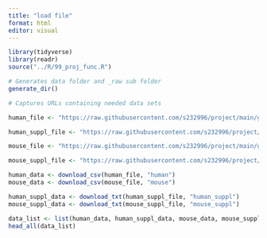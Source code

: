 ```yaml
---
title: "load file"
format: html
editor: visual
---
```


```r
library(tidyverse)
library(readr)
source("../R/99_proj_func.R")
```

```r
# Generates data folder and _raw sub folder
generate_dir()
```

```r
# Captures URLs containing needed data sets

human_file <- "https://raw.githubusercontent.com/s232996/project/main/gCSI_GRdata_v1.3.tsv/data/human.csv"

human_suppl_file <- "https://raw.githubusercontent.com/s232996/project/main/gCSI_GRdata_v1.3.tsv/data/human_suppl.txt"

mouse_file <- "https://raw.githubusercontent.com/s232996/project/main/gCSI_GRdata_v1.3.tsv/data/mouse.csv"

mouse_suppl_file <- "https://raw.githubusercontent.com/s232996/project/main/gCSI_GRdata_v1.3.tsv/data/mouse_suppl.txt"
```

```r
human_data <- download_csv(human_file, "human")
mouse_data <- download_csv(mouse_file, "mouse")

human_suppl_data <- download_txt(human_suppl_file, "human_suppl")
mouse_suppl_data <- download_txt(mouse_suppl_file, "mouse_suppl")
```

```r
data_list <- list(human_data, human_suppl_data, mouse_data, mouse_suppl_data)
head_all(data_list)
```

